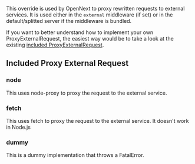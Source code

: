 This override is used by OpenNext to proxy rewritten requests to external services. It is used either in the `external` middleware (if set) or in the default/splitted server if the middleware is bundled.

If you want to better understand how to implement your own ProxyExternalRequest, the easiest way would be to take a look at the existing [included ProxyExternalRequest](https://github.com/opennextjs/opennextjs-aws/tree/main/packages/open-next/src/overrides/proxyExternalRequest).

## Included Proxy External Request

### node

This uses node-proxy to proxy the request to the external service.

### fetch

This uses fetch to proxy the request to the external service. It doesn't work in Node.js

### dummy

This is a dummy implementation that throws a FatalError.